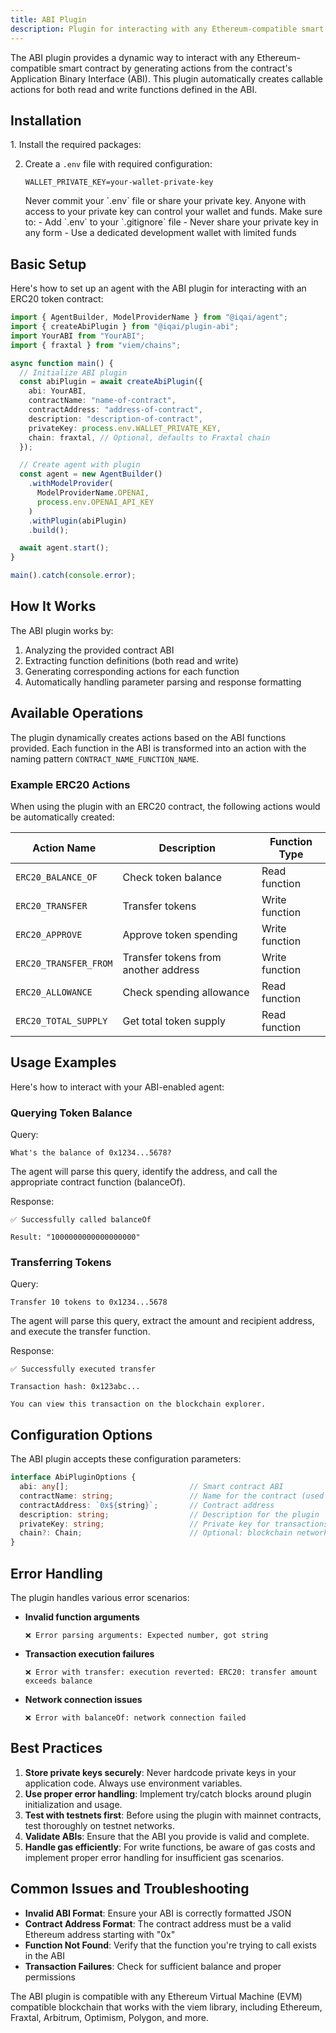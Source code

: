 ```yaml
---
title: ABI Plugin
description: Plugin for interacting with any Ethereum-compatible smart contract using its ABI
---
```


The ABI plugin provides a dynamic way to interact with any Ethereum-compatible smart contract by generating actions from the contract's Application Binary Interface (ABI). This plugin automatically creates callable actions for both read and write functions defined in the ABI.

## Installation

<Steps>
1. Install the required packages:
   <PackageManagers pkg="@iqai/plugin-abi" />

2. Create a `.env` file with required configuration:
   ```env
   WALLET_PRIVATE_KEY=your-wallet-private-key
   ```
   <Aside type="danger" title="Security Warning">
   Never commit your `.env` file or share your private key. Anyone with access to your private key can control your wallet and funds. Make sure to:
   - Add `.env` to your `.gitignore` file
   - Never share your private key in any form
   - Use a dedicated development wallet with limited funds
   </Aside>
</Steps>

## Basic Setup

Here's how to set up an agent with the ABI plugin for interacting with an ERC20 token contract:

```typescript
import { AgentBuilder, ModelProviderName } from "@iqai/agent";
import { createAbiPlugin } from "@iqai/plugin-abi";
import YourABI from "YourABI";
import { fraxtal } from "viem/chains";

async function main() {
  // Initialize ABI plugin
  const abiPlugin = await createAbiPlugin({
    abi: YourABI,
    contractName: "name-of-contract",
    contractAddress: "address-of-contract",
    description: "description-of-contract",
    privateKey: process.env.WALLET_PRIVATE_KEY,
    chain: fraxtal, // Optional, defaults to Fraxtal chain
  });

  // Create agent with plugin
  const agent = new AgentBuilder()
    .withModelProvider(
      ModelProviderName.OPENAI,
      process.env.OPENAI_API_KEY
    )
    .withPlugin(abiPlugin)
    .build();

  await agent.start();
}

main().catch(console.error);
```

## How It Works

The ABI plugin works by:
1. Analyzing the provided contract ABI
2. Extracting function definitions (both read and write)
3. Generating corresponding actions for each function
4. Automatically handling parameter parsing and response formatting

## Available Operations

The plugin dynamically creates actions based on the ABI functions provided. Each function in the ABI is transformed into an action with the naming pattern `CONTRACT_NAME_FUNCTION_NAME`.

### Example ERC20 Actions

When using the plugin with an ERC20 contract, the following actions would be automatically created:

| Action Name | Description | Function Type |
|-------------|-------------|--------------|
| `ERC20_BALANCE_OF` | Check token balance | Read function |
| `ERC20_TRANSFER` | Transfer tokens | Write function |
| `ERC20_APPROVE` | Approve token spending | Write function |
| `ERC20_TRANSFER_FROM` | Transfer tokens from another address | Write function |
| `ERC20_ALLOWANCE` | Check spending allowance | Read function |
| `ERC20_TOTAL_SUPPLY` | Get total token supply | Read function |

## Usage Examples

Here's how to interact with your ABI-enabled agent:

### Querying Token Balance

Query:
```
What's the balance of 0x1234...5678?
```

The agent will parse this query, identify the address, and call the appropriate contract function (balanceOf).

Response:
```
✅ Successfully called balanceOf

Result: "1000000000000000000"
```

### Transferring Tokens

Query:
```
Transfer 10 tokens to 0x1234...5678
```

The agent will parse this query, extract the amount and recipient address, and execute the transfer function.

Response:
```
✅ Successfully executed transfer

Transaction hash: 0x123abc...

You can view this transaction on the blockchain explorer.
```

## Configuration Options

The ABI plugin accepts these configuration parameters:

```typescript
interface AbiPluginOptions {
  abi: any[];                           // Smart contract ABI
  contractName: string;                 // Name for the contract (used in action names)
  contractAddress: `0x${string}`;       // Contract address
  description: string;                  // Description for the plugin
  privateKey: string;                   // Private key for transactions
  chain?: Chain;                        // Optional: blockchain network (defaults to Fraxtal)
}
```

## Error Handling

The plugin handles various error scenarios:

- **Invalid function arguments**
  ```
  ❌ Error parsing arguments: Expected number, got string
  ```

- **Transaction execution failures**
  ```
  ❌ Error with transfer: execution reverted: ERC20: transfer amount exceeds balance
  ```

- **Network connection issues**
  ```
  ❌ Error with balanceOf: network connection failed
  ```

## Best Practices

1. **Store private keys securely**: Never hardcode private keys in your application code. Always use environment variables.
2. **Use proper error handling**: Implement try/catch blocks around plugin initialization and usage.
3. **Test with testnets first**: Before using the plugin with mainnet contracts, test thoroughly on testnet networks.
4. **Validate ABIs**: Ensure that the ABI you provide is valid and complete.
5. **Handle gas efficiently**: For write functions, be aware of gas costs and implement proper error handling for insufficient gas scenarios.

## Common Issues and Troubleshooting

- **Invalid ABI Format**: Ensure your ABI is correctly formatted JSON
- **Contract Address Format**: The contract address must be a valid Ethereum address starting with "0x"
- **Function Not Found**: Verify that the function you're trying to call exists in the ABI
- **Transaction Failures**: Check for sufficient balance and proper permissions

<Aside>
The ABI plugin is compatible with any Ethereum Virtual Machine (EVM) compatible blockchain that works with the viem library, including Ethereum, Fraxtal, Arbitrum, Optimism, Polygon, and more.
</Aside> 